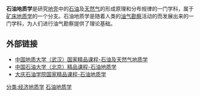 {{expand|time=2010-06-20T03:07:23+00:00}}
{{nofootnotes|time=2010-06-20T03:07:23+00:00}}
'''石油地质学'''是研究[[地壳|地壳]]中的[[石油|石油]]及[[天然气|天然气]]的形成原理和分布规律的一门学科，属于[[矿床地质学|矿床地质学]]的一个分支。石油地质学是随着人类的[[油气勘察|油气勘察]]活动的而发展出来的一门学科，为人们进行油气勘察提供了理论基础。


==外部链接==
*[https://web.archive.org/web/20100308162114/http://jpkc.cug.edu.cn/09jpkc/syjtrqdzx/ 中国地质大学（武汉）国家精品课程-石油及天然气地质学]
*[http://jwc.cup.edu.cn/jpkc/shiyoudizhixue/index.htm 中国石油大学（北京）精品课程-石油地质学] {{Wayback|url=http://jwc.cup.edu.cn/jpkc/shiyoudizhixue/index.htm |date=20090329012401 }}
*[https://web.archive.org/web/20100429190033/http://jpk.dqpi.net/sydzx/ 大庆石油学院国家精品课程-石油地质学]
{{地质小作品}}
[[分类:经济地质学|分类:经济地质学]]
[[分类:石油地质学|]]